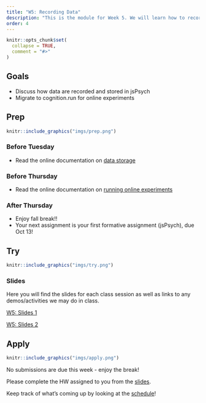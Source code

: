 ```yaml
---
title: "W5: Recording Data"
description: "This is the module for Week 5. We will learn how to record data in jsPsych and how to run an experiment online."
order: 4
---
```


```r
knitr::opts_chunk$set(
  collapse = TRUE,
  comment = "#>"
)
```

## Goals

- Discuss how data are recorded and stored in jsPsych
- Migrate to cognition.run for online experiments

## Prep 

:::::{.card .border .border-2 .border-info}
:::: {.grid .g-0}
::: {.g-col-3}
:::: {.card-body}

```r
knitr::include_graphics("imgs/prep.png")
```

::::
:::

::: {.g-col-9}
:::: {.card-body}
### Before Tuesday

- Read the online documentation on [data storage](https://www.jspsych.org/7.0/overview/data/)

### Before Thursday

- Read the online documentation on [running online experiments](https://www.jspsych.org/7.3/overview/running-experiments/#online)

### After Thursday

- Enjoy fall break!! 
- Your next assignment is your first formative assignment (jsPsych), due Oct 13!  
::::
:::
::::
:::::

## Try {.mt-5}

:::::{.card .border .border-2 .border-info}
:::: {.grid .g-0}
::: {.g-col-3}
:::: {.card-body}

```r
knitr::include_graphics("imgs/try.png")
```

::::
:::

::: {.g-col-9}
:::: {.card-body}

### Slides

Here you will find the slides for each class session as well as links to any demos/activities we may do in class.


<a class="btn btn-outline-info" href="../../slides/W5_recording_data.pdf" role="button" target="_blank">W5: Slides 1</a>

<a class="btn btn-outline-info" href="../../slides/W5_going_online.pdf" role="button" target="_blank">W5: Slides 2</a>


::::
:::


::::
:::::

## Apply {.mt-5}

:::::{.card .border .border-2 .border-info}
:::: {.grid .g-0}
::: {.g-col-3}
:::: {.card-body}

```r
knitr::include_graphics("imgs/apply.png")
```

::::
:::

::: {.g-col-9}
:::: {.card-body}

No submissions are due this week - enjoy the break! 

Please complete the HW assigned to you from the [slides](../../slides/W5_going_online.pdf). 

Keep track of what's coming up by looking at the [schedule](../course_docs/syllabus.html#course-schedule)! 

::::
:::


::::
:::::